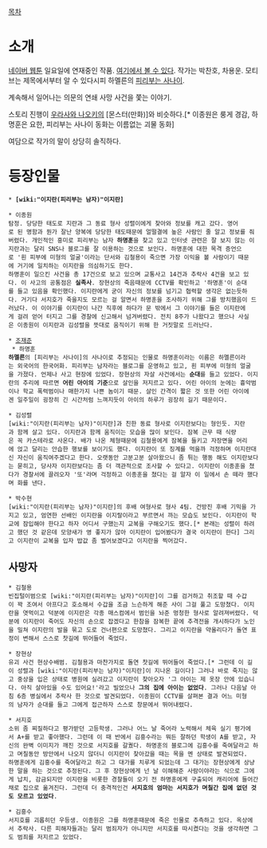 [[목차]]

= 소개 =

[[네이버 웹툰]] 일요일에 연재중인 작품. [http://comic.naver.com/webtoon/list.nhn?titleId=563787&weekday=sun 여기에서 볼 수 있다]. 작가는 박찬호, 차용운. 모티브는 제목에서부터 알 수 있다시피 하멜른의 [[피리부는 사나이]].

계속해서 일어나는 의문의 연쇄 사망 사건을 쫓는 이야기.

스토리 진행이 [[우라사와 나오키]]의 [몬스터(만화)]와 비슷하다.[* 이종원은 룽게 경감, 하명훈은 요한, 피리부는 사나이 동화는 이름없는 괴물 동화]

여담으로 작가의 말이 상당히 솔직하다.


= 등장인물 =

 * '''[wiki:"이지란(피리부는 남자)"이지란]'''

 * 이종원
 탐정. 당당한 태도로 지란과 그 동료 형사 성렬이에게 찾아와 정보를 캐고 갔다. 영어로 된 명함과 뭔가 잘난 양복에 당당한 태도때문에 얼떨결에 높은 사람인 줄 알고 정보를 줘버렸다. 개인적인 흥미로 피리부는 남자 '''하명훈'''을 찾고 있고 인터넷 관련은 잘 보지 않는 이지란과는 달리 SNS나 블로그를 잘 이용하는 것으로 보인다. 하명훈에 대한 목격 증언으로 '흰 피부에 미형의 얼굴'이라는 단서와 김철용이 죽으면 가장 이익을 볼 사람이기 때문에 거기에 일치하는 이지란을 의심하기도 한다.
 하명훈이 일으킨 사건을 총 17건으로 보고 있으며 교통사고 14건과 추락사 4건을 보고 있다. 이 사고의 공통점은 '''실족사'''. 장현상의 죽음때문에 CCTV를 확인하고 '하명훈'이 순대를 들고 있음을 확인했다. 이지란에게 굳이 자신의 정보를 넘기고 협력할 생각은 없는듯하다. 거기다 서지호가 죽을지도 모르는 걸 알면서 하명훈을 조사하기 위해 그를 방치했음이 드러났다. 이 이야기를 이지란이 나간 직후에 하다가 문 밖에서 그 이야기를 들은 이지란에게 걸려 얻어 터지고 그를 경찰에 신고해서 넘겨버렸다. 전치 8주가 나왔다고 했으나 사실은 이종원이 이지란과 김성렬을 뜻대로 움직이기 위해 한 거짓말로 드러난다.


 * [[조재준]]
  * 하명훈
 '''하멜른'''의 [피리부는 사나이]의 사나이로 추정되는 인물로 하명훈이라는 이름은 하멜른이라는 외국어의 한국어화. 피리부는 남자라는 블로그를 운영하고 있고, 흰 피부에 미형의 얼굴을 가졌다. 언제나 사고 현장에 있었다. 장현상의 자살 사건에서는 '''순대'''를 들고 있었다. 이지란의 추리에 따르면 '''어린 아이의 기준'''으로 살인을 저지르고 있다. 어린 아이의 눈에는 흉악범이나 학교 폭력범이나 매한가지 나쁜 놈이기 때문. 살인 간격이 짧은 것 또한 어린 아이에겐 일주일이 굉장히 긴 시간처럼 느껴지듯이 아이의 하루가 굉장히 길기 때문이다.

 * 김성렬
 [wiki:"이지란(피리부는 남자)"이지란]과 친한 동료 형사로 이지란보다는 형인듯. 지란과 함께 살고 있다. 이지란과 함께 움직이는 모습을 많이 보인다. 잠복 근무 때 식량은 꼭 카스테라로 사온다. 배가 나온 체형때문에 김철용에게 잠복을 들키고 자장면을 머리에 얹고 달리는 안습한 행보를 보이기도 했다. 이지란이 또 징계를 먹을까 걱정하며 이지란대신 자신이 움직여주겠다고 한다. 오랫동안 고분고분 살아왔으니 좀 튀는 행동 해도 이지란보다는 묻히고, 당사자 이지란보다는 좀 더 객관적으로 조사할 수 있다고. 이지란이 이종훈을 쳤다가 경찰서에 끌려오자 '또'라며 걱정하고 이종훈을 쳤다는 걸 알자 이 일에서 손 떼라 했다며 화를 낸다.

 * 박수현
 [wiki:"이지란(피리부는 남자)"이지란]의 후배 여형사로 형사 4팀. 건방진 후배 기믹을 가지고 있고, 엄연한 선배인 이지란을 이지랄이라고 부르면서 까는 모습도 보인다. 이지란이 학교에 잠입해야 한다고 하자 어디서 구했는지 교복을 구해오기도 했다.[* 본래는 성렬이 하려고 했던 것 같은데 모양새가 영 좋지가 않아 이지란이 입어봤다가 결국 이지란이 한다] 그리고 이지란이 교복을 입자 밥값 좀 벌어보겠다고 이지란을 찍어갔다.

== 사망자 ==

 * 김철용
 빈집털이범으로 [wiki:"이지란(피리부는 남자)"이지란]이 그를 검거하고 취조할 때 수갑이 꽉 조여서 아프다고 호소해서 수갑을 조금 느슨하게 해준 사이 그걸 풀고 도망쳤다. 이지란을 엿먹이고 덕분에 이지란은 각종 매스컴에서 범인을 놔준 멍청한 형사로 알려져버렸다. 덕분에 이지란이 죽어도 자신의 손으로 잡겠다고 한참을 잠복한 끝에 추격전을 개시하다가 노인을 밀쳐 이지란의 발을 묶고 도로 건너편으로 도망쳤다. 그리고 이지란을 약올리다가 돌연 표정이 변해서 스스로 찻길에 뛰어들어 죽었다.

 * 장현상
 유괴 사건 현상수배범. 김철용과 마찬가지로 돌연 찻길에 뛰어들어 죽었다.[* 그런데 이 길이 성렬과 [wiki:"이지란(피리부는 남자)"이지란]이 지나온 길이다] 그러나 바로 죽지는 않고 중상을 입은 상태로 병원에 실려갔고 이지란이 찾아오자 '그 아이는 제 옷장 안에 있습니다. 아직 살아있을 수도 있어요!'라고 빌었으나 '''그의 집에 아이는 없었다'''. 그러나 다음날 아침 6층 병실에서 추락사 한 것으로 발견되었다. 이종원이 CCTV를 살펴본 결과 어느 미형의 남자가 순대를 들고 그에게 접근하자 스스로 창문에서 뛰어내렸다.

 * 서지호
 소위 좀 찌질하다고 평가받던 고등학생. 그러나 어느 날 죽어라 노력해서 체육 실기 평가에서 A+를 받고 좋아했다. 그런데 이 때 반에서 김흥수라는 뭐든 잘하던 학생이 A를 받고, 자신의 완벽 이미지가 깨진 것으로 서지호를 갈궜다. 하명훈의 블로그에 김흥수를 죽여달라고 하고 며칠동안 방안에서 나오지 않더니 이지란이 찾아갔을 때는 목을 멘 상태로 발견되었다.
 하명훈에게 김흥수를 죽여달라고 하고 그 대가를 치루게 되었는데 그 대가는 장현상에게 상냥한 말을 하는 것으로 추정된다. 그 후 장현상에게 넌 날 이해해준 사람이야라는 식으로 그에게 납치, 감금되지만 이지란을 비롯한 경찰들이 오기 전 하명훈에게 구출되어 캐리어에 들어간채로 집으로 옮겨진다. 그런데 더 충격적인건 '''서지호의 엄마는 서지호가 며칠간 집에 없던 것도 모르고 있었다'''.

 * 김흥수
 서지호를 괴롭히던 우등생. 이종원은 그를 하명훈때문에 죽은 인물로 추측하고 있다. 옥상에서 추락사. 다른 피해자들과는 달리 범죄자가 아니지만 서지호를 따시켰다는 것을 생각하면 그도 범죄를 저지르고 있었다.

